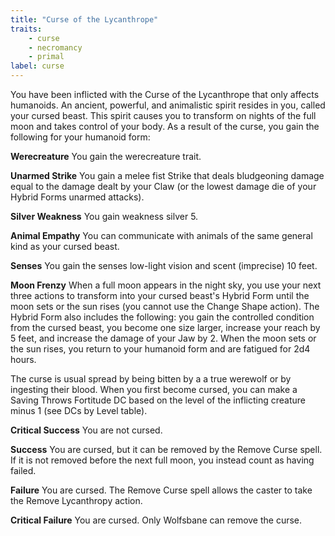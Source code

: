 ```yaml
---
title: "Curse of the Lycanthrope"
traits:
    - curse
    - necromancy
    - primal
label: curse
---
```


You have been inflicted with the Curse of the Lycanthrope that only affects humanoids. An ancient, powerful, and animalistic spirit resides in you, called your cursed beast. This spirit causes you to transform on nights of the full moon and takes control of your body. As a result of the curse, you gain the following for your humanoid form:

**Werecreature** You gain the werecreature trait.

**Unarmed Strike** You gain a melee fist Strike that deals bludgeoning damage equal to the damage dealt by your Claw (or the lowest damage die of your Hybrid Forms unarmed attacks).

**Silver Weakness** You gain weakness silver 5.

**Animal Empathy** You can communicate with animals of the same general kind as your cursed beast.

**Senses** You gain the senses low-light vision and scent (imprecise) 10 feet.

**Moon Frenzy** When a full moon appears in the night sky, you use your next three actions to transform into your cursed beast's Hybrid Form until the moon sets or the sun rises (you cannot use the Change Shape action). The Hybrid Form also includes the following: you gain the controlled condition from the cursed beast, you become one size larger, increase your reach by 5 feet, and increase the damage of your Jaw by 2. When the moon sets or the sun rises, you return to your humanoid form and are fatigued for 2d4 hours.

The curse is usual spread by being bitten by a a true werewolf or by ingesting their blood. When you first become cursed, you can make a Saving Throws Fortitude DC based on the level of the inflicting creature minus 1 (see DCs by Level table).

**Critical Success** You are not cursed.

**Success** You are cursed, but it can be removed by the Remove Curse spell. If it is not removed before the next full moon, you instead count as having failed.

**Failure** You are cursed. The Remove Curse spell allows the caster to take the Remove Lycanthropy action.

**Critical Failure** You are cursed. Only Wolfsbane can remove the curse.

